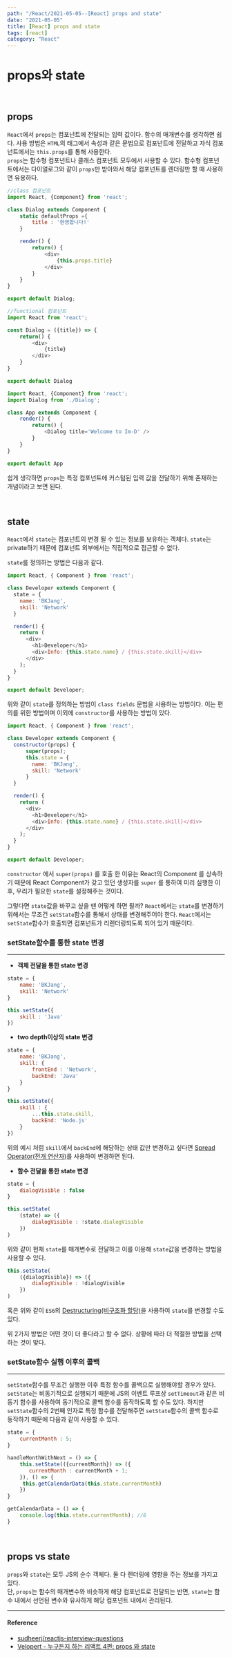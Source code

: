 ---
path: "/React/2021-05-05--[React] props and state"
date: "2021-05-05"
title: [React] props and state
tags: [react]
category: "React"
---

# props와 state

<br/>

## props

`React`에서 `props`는 컴포넌트에 전달되는 입력 값이다. 함수의 매개변수를 생각하면 쉽다. 사용 방법은 `HTML`의 태그에서 속성과 같은 문법으로 컴포넌트에 전달하고 자식 컴포넌트에서는 `this.props`를 통해 사용한다. <br/>`props`는 함수형 컴포넌트나 클래스 컴포넌트 모두에서 사용할 수 있다. 함수형 컴포넌트에서는 다이얼로그와 같이 `props`만 받아와서 해당 컴포넌트를 렌더링만 할 때 사용하면 유용하다.

```js
//class 컴포넌트
import React, {Component} from 'react';

class Dialog extends Component {
    static defaultProps ={
        title : '환영합니다!'
    }

    render() {
        return() {
            <div>
                {this.props.title}
            </div>
        }
    }
}

export default Dialog;
```

```js
//functional 컴포넌트
import React from 'react';

const Dialog = ({title}) => {
    return() {
        <div>
            {title}
        </div>
    }
}

export default Dialog
```

```js
import React, {Component} from 'react';
import Dialog from './Dialog';

class App extends Component {
    render() {
        return() {
            <Dialog title='Welcome to Im-D' />
        }
    }
}

export default App
```

쉽게 생각하면 `props`는 특정 컴포넌트에 커스텀된 입력 값을 전달하기 위해 존재하는 개념이라고 보면 된다.

<br/>

## state

`React`에서 `state`는 컴포넌트의 변경 될 수 있는 정보를 보유하는 객체다. `state`는 private하기 때문에 컴포넌트 외부에서는 직접적으로 접근할 수 없다.

`state`를 정의하는 방법은 다음과 같다.

```js
import React, { Component } from 'react';

class Developer extends Component {
  state = {
    name: 'BKJang',
    skill: 'Network'
  }

  render() {
    return (
      <div>
        <h1>Developer</h1>
        <div>Info: {this.state.name} / {this.state.skill}</div>
      </div>
    );
  }
}

export default Developer;
```

위와 같이 `state`를 정의하는 방법이 `class fields` 문법을 사용하는 방법이다.
이는 편의를 위한 방법이며 이외에 `constructor`를 사용하는 방법이 있다.

```js
import React, { Component } from 'react';

class Developer extends Component {
  constructor(props) {
      super(props);
      this.state = {
        name: 'BKJang',
        skill: 'Network'
      }
  }

  render() {
    return (
      <div>
        <h1>Developer</h1>
        <div>Info: {this.state.name} / {this.state.skill}</div>
      </div>
    );
  }
}

export default Developer;
```

`constructor` 에서 `super(props)` 를 호출 한 이유는 React의 Component 를 상속하기 때문에 React Component가 갖고 있던 생성자를 `super` 를 통하여 미리 실행한 이후, 우리가 필요한 `state`를 설정해주는 것이다.

그렇다면 `state`값을 바꾸고 싶을 땐 어떻게 하면 될까? `React`에서는 `state`를 변경하기 위해서는 무조건 `setState`함수를 통해서 상태를 변경해주어야 한다. `React`에서는 `setState`함수가 호출되면 컴포넌트가 리렌더링되도록 되어 있기 때문이다.

### setState함수를 통한 state 변경

---

- **객체 전달을 통한 state 변경**

```js
state = {
    name: 'BKJang',
    skill: 'Network'
}

this.setState({
    skill : 'Java'
})
```

- **two depth이상의 state 변경**

```js
state = {
    name: 'BKJang',
    skill: {
        frontEnd : 'Network',
        backEnd: 'Java'
    }
}

this.setState({
    skill : {
        ...this.state.skill,
        backEnd: 'Node.js'
    }
})
```

위의 예시 처럼 `skill`에서 `backEnd`에 해당하는 상태 값만 변경하고 싶다면 [Spread Operator(전개 연산자)](https://bkdevlog.netlify.com/posts/spread-rest)를 사용하여 변경하면 된다.

- **함수 전달을 통한 state 변경**

```js
state = {
    dialogVisible : false
}

this.setState(
    (state) => ({
        dialogVisible : !state.dialogVisible
    })
)
```

위와 같이 현재 `state`를 매개변수로 전달하고 이를 이용해 `state`값을 변경하는 방법을 사용할 수 있다.

```js
this.setState(
    ({dialogVisible}) => ({
        dialogVisible : !dialogVisible
    })
)
```

혹은 위와 같이 `ES6`의 [Destructuring(비구조화 할당)](https://bkdevlog.netlify.com/posts/destructuring)을 사용하여 `state`를 변경할 수도 있다.

위 2가지 방법은 어떤 것이 더 좋다라고 할 수 없다. 상황에 따라 더 적절한 방법을 선택하는 것이 맞다.

### setState함수 실행 이후의 콜백

---

`setState`함수를 무조건 실행한 이후 특정 함수를 콜백으로 실행해야할 경우가 있다. <br/>`setState`는 비동기적으로 실행되기 때문에 JS의 이벤트 루프상 `setTimeout`과 같은 비동기 함수를 사용하여 동기적으로 콜백 함수를 동작하도록 할 수도 있다. 하지만 `setState`함수의 2번째 인자로 특정 함수를 전달해주면 `setState`함수의 콜백 함수로 동작하기 때문에 다음과 같이 사용할 수 있다.

```js
state = {
    currentMonth : 5;
}

handleMonthWithNext = () => {
    this.setState(({currentMonth}) => ({
       currentMonth : currentMonth + 1;
    }), () => {
     this.getCalendarData(this.state.currentMonth)
    })
}

getCalendarData = () => {
    console.log(this.state.currentMonth); //6
}
```

<br/>

## props vs state

`props`와 `state`는 모두 JS의 순수 객체다. 둘 다 렌더링에 영향을 주는 정보를 가지고 있다. <br/>단, `props`는 함수의 매개변수와 비슷하게 해당 컴포넌트로 전달되는 반면, `state`는 함수 내에서 선언된 변수와 유사하게 해당 컴포넌트 내에서 관리된다.

---

#### Reference

- [sudheerj/reactjs-interview-questions](https://github.com/sudheerj/reactjs-interview-questions#what-is-state-in-react)
- [Velopert - 누구든지 하는 리액트 4편: props 와 state](https://velopert.com/3629)